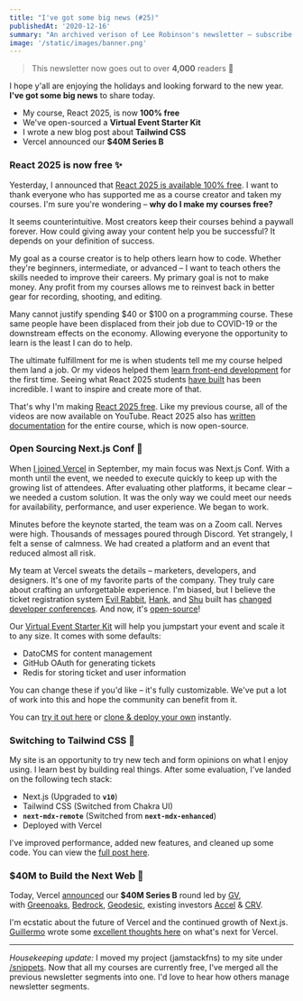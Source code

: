 ```yaml
---
title: "I've got some big news (#25)"
publishedAt: '2020-12-16'
summary: "An archived verison of Lee Robinson's newsletter – subscribe to get early access."
image: '/static/images/banner.png'
---
```


> This newsletter now goes out to over **4,000** readers 🎉

I hope y'all are enjoying the holidays and looking forward to the new year. **I've got some big news** to share today.

- My course, React 2025, is now **100% free**
- We've open-sourced a **Virtual Event Starter Kit**
- I wrote a new blog post about **Tailwind CSS**
- Vercel announced our **$40M Series B**

### React 2025 is now free ✨

Yesterday, I announced that [React 2025 is available 100% free](https://twitter.com/leeerob/status/1338862248454803462). I want to thank everyone who has supported me as a course creator and taken my courses. I'm sure you're wondering – **why do I make my courses free?**

It seems counterintuitive. Most creators keep their courses behind a paywall forever. How could giving away your content help you be successful? It depends on your definition of success.

My goal as a course creator is to help others learn how to code. Whether they're beginners, intermediate, or advanced – I want to teach others the skills needed to improve their careers. My primary goal is not to make money. Any profit from my courses allows me to reinvest back in better gear for recording, shooting, and editing.

Many cannot justify spending $40 or $100 on a programming course. These same people have been displaced from their job due to COVID-19 or the downstream effects on the economy. Allowing everyone the opportunity to learn is the least I can do to help.

The ultimate fulfillment for me is when students tell me my course helped them land a job. Or my videos helped them [learn front-end development](https://twitter.com/fenskexyz/status/1309363883287642112) for the first time. Seeing what React 2025 students [have built](https://docs.react2025.com/conclusion#showcase) has been incredible. I want to inspire and create more of that.

That's why I'm making [React 2025 free](https://react2025.com/). Like my previous course, all of the videos are now available on YouTube. React 2025 also has [written documentation](https://docs.react2025.com/) for the entire course, which is now open-source.

### Open Sourcing Next.js Conf 🚀

When [I joined Vercel](/newsletter/23) in September, my main focus was Next.js Conf. With a month until the event, we needed to execute quickly to keep up with the growing list of attendees. After evaluating other platforms, it became clear – we needed a custom solution. It was the only way we could meet our needs for availability, performance, and user experience. We began to work.

Minutes before the keynote started, the team was on a Zoom call. Nerves were high. Thousands of messages poured through Discord. Yet strangely, I felt a sense of calmness. We had created a platform and an event that reduced almost all risk.

My team at Vercel sweats the details – marketers, developers, and designers. It's one of my favorite parts of the company. They truly care about crafting an unforgettable experience. I'm biased, but I believe the ticket registration system [Evil Rabbit](https://twitter.com/evilrabbit_), [Hank](https://twitter.com/theHankTaylor), and [Shu](https://twitter.com/chibicode) built has [changed](https://remote.reactsummit.com/badge/lxs) [developer conferences](https://graphqlgalaxy.com/badge/lauragift21). And now, it's [open-source](https://vercel.com/virtual-event-starter-kit)!

Our [Virtual Event Starter Kit](https://vercel.com/virtual-event-starter-kit) will help you jumpstart your event and scale it to any size. It comes with some defaults:

- DatoCMS for content management
- GitHub OAuth for generating tickets
- Redis for storing ticket and user information

You can change these if you'd like – it's fully customizable. We've put a lot of work into this and hope the community can benefit from it.

You can [try it out here](https://demo.vercel.events/) or [clone & deploy your own](https://vercel.com/new/git/external?repository-url=https%3A%2F%2Fgithub.com%2Fvercel%2Fvirtual-event-starter-kit&project-name=virtual-event-starter-kit&repository-name=virtual-event-starter-kit&demo-title=Virtual%20Event%20Starter%20Kit&demo-description=Jumpstart%20your%20virtual%20event%20and%20scale%20to%20any%20size%20with%20Next.js%20and%20Vercel.&demo-url=https%3A%2F%2Fdemo.vercel.events%2F&demo-image=https%3A%2F%2Fdemo.vercel.events%2Fdeploy.png&integration-ids=oac_I1h8Dm9Mf30VNb3xQ0hebYvS&external-id=%7B%22manifest%22%3A%20%22https%3A%2F%2Fraw.githubusercontent.com%2Fvercel%2Fvirtual-event-starter-kit%2Fmain%2Fdatocms.json%22%7D) instantly.

### Switching to Tailwind CSS 💨

My site is an opportunity to try new tech and form opinions on what I enjoy using. I learn best by building real things. After some evaluation, I've landed on the following tech stack:

- Next.js (Upgraded to **`v10`**)
- Tailwind CSS (Switched from Chakra UI)
- **`next-mdx-remote`** (Switched from **`next-mdx-enhanced`**)
- Deployed with Vercel

I've improved performance, added new features, and cleaned up some code. You can view the [full post here](/blog/tailwind).

### $40M to Build the Next Web 🍾

Today, Vercel [announced](https://vercel.com/blog/series-b-40m-to-build-the-next-web) our **$40M Series B** round led by [GV](https://www.gv.com/), with [Greenoaks](http://www.greenoakscap.com/), [Bedrock](https://www.bedrockcap.com/), [Geodesic](https://www.geodesiccap.com/), existing investors [Accel](https://www.accel.com/) & [CRV](https://www.crv.com/).

I'm ecstatic about the future of Vercel and the continued growth of Next.js. [Guillermo](https://twitter.com/rauchg) wrote some [excellent thoughts here](https://rauchg.com/2020/next-for-vercel) on what's next for Vercel.

---

_Housekeeping update:_ I moved my project (jamstackfns) to my site under [/snippets](/snippets). Now that all my courses are currently free, I've merged all the previous newsletter segments into one. I'd love to hear how others manage newsletter segments.
